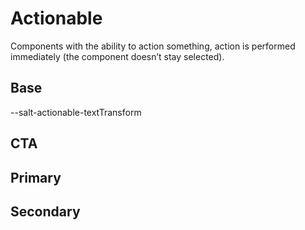 

<Meta title="Theme/Characteristics/Actionable" />

# Actionable

Components with the ability to action something, action is performed
immediately (the component doesn’t stay selected).

## Base

<DocGrid>
  <CursorBlock cursor="--salt-actionable-cursor-hover" />
  <CursorBlock cursor="--salt-actionable-cursor-active" />
  <CursorBlock cursor="--salt-actionable-cursor-disabled" />
  <LetterSpacingBlock letterSpacing="--salt-actionable-letterSpacing" />
  <TextAlignBlock textAlign="--salt-actionable-textAlign" />
  <BlankBlockCell />
  <BlankBlockCode>--salt-actionable-textTransform</BlankBlockCode>
</DocGrid>

## CTA

<DocGrid>
  <ColorBlock colorVar="--salt-actionable-cta-foreground" />
  <ColorBlock colorVar="--salt-actionable-cta-foreground-hover" />
  <ColorBlock colorVar="--salt-actionable-cta-foreground-active" />
  <ColorBlock colorVar="--salt-actionable-cta-foreground-disabled" />
  <ColorBlock colorVar="--salt-actionable-cta-background" />
  <ColorBlock colorVar="--salt-actionable-cta-background-hover" />
  <ColorBlock colorVar="--salt-actionable-cta-background-active" />
  <ColorBlock colorVar="--salt-actionable-cta-background-disabled" />
  <FontWeightBlock fontWeight="--salt-actionable-cta-fontWeight" />
</DocGrid>

## Primary

<DocGrid>
  <ColorBlock colorVar="--salt-actionable-primary-foreground" />
  <ColorBlock colorVar="--salt-actionable-primary-foreground-hover" />
  <ColorBlock colorVar="--salt-actionable-primary-foreground-active" />
  <ColorBlock colorVar="--salt-actionable-primary-foreground-disabled" />
  <ColorBlock colorVar="--salt-actionable-primary-background" />
  <ColorBlock colorVar="--salt-actionable-primary-background-hover" />
  <ColorBlock colorVar="--salt-actionable-primary-background-active" />
  <ColorBlock colorVar="--salt-actionable-primary-background-disabled" />
  <FontWeightBlock fontWeight="--salt-actionable-primary-fontWeight" />
</DocGrid>

## Secondary

<DocGrid>
  <ColorBlock colorVar="--salt-actionable-secondary-foreground" />
  <ColorBlock colorVar="--salt-actionable-secondary-foreground-hover" />
  <ColorBlock colorVar="--salt-actionable-secondary-foreground-active" />
  <ColorBlock colorVar="--salt-actionable-secondary-foreground-disabled" />
  <ColorBlock colorVar="--salt-actionable-secondary-background-hover" />
  <ColorBlock colorVar="--salt-actionable-secondary-background-active" />
  <ColorBlock colorVar="--salt-actionable-secondary-background-disabled" />
  <FontWeightBlock fontWeight="--salt-actionable-secondary-fontWeight" />
</DocGrid>
